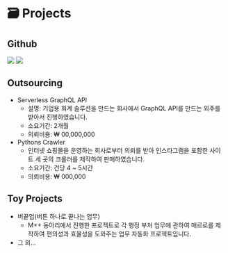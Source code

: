 # 🗃 Projects

## Github

<img src="https://github-readme-stats.vercel.app/api?username=yoonhoGo&show_icons=true&count_private=true&theme=gruvbox" />
<img src="https://github-readme-stats.anuraghazra1.vercel.app/api/top-langs/?username=yoonhoGo&layout=compact&theme=gruvbox" />

## Outsourcing

- Serverless GraphQL API
  - 설명: 기업용 회계 솔루션을 만드는 회사에서 GraphQL API를 만드는 외주를 받아서 진행하였습니다.
  - 소요기간: 2개월
  - 의뢰비용: ₩ 00,000,000
- Pythons Crawler
  - 인터넷 쇼핑몰을 운영하는 회사로부터 의뢰를 받아 인스타그램을 포함한 사이트 세 곳의 크롤러를 제작하여 판매하였습니다.
  - 소요기간: 건당 4 ~ 5시간
  - 의뢰비용: ₩ 000,000

## Toy Projects

- 버끝업(버튼 하나로 끝나는 업무)
  - M++ 동아리에서 진행한 프로젝트로 각 행정 부처 업무에 관하여 매르로를 제작하여
    편의성과 효율성을 도와주는 업무 자동화 프로젝트입니다.
- 그 외...
